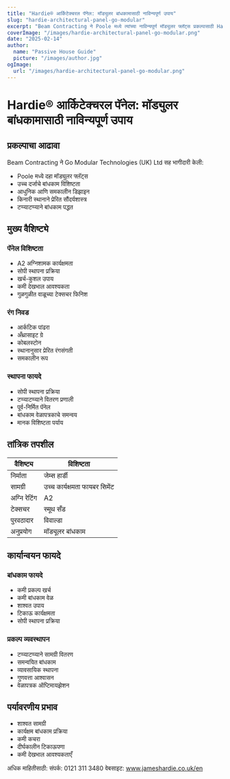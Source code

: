 ```yaml
---
title: "Hardie® आर्किटेक्चरल पॅनेल: मॉड्युलर बांधकामासाठी नाविन्यपूर्ण उपाय"
slug: "hardie-architectural-panel-go-modular"
excerpt: "Beam Contracting ने Poole मध्ये त्यांच्या नाविन्यपूर्ण मॉड्युलर फ्लॅट्स प्रकल्पासाठी Hardie® आर्किटेक्चरल पॅनेलचा कसा वापर केला, अग्निशामकता आणि टिकाऊपणाचे फायदे प्रदान केले."
coverImage: "/images/hardie-architectural-panel-go-modular.png"
date: "2025-02-14"
author:
  name: "Passive House Guide"
  picture: "/images/author.jpg"
ogImage:
  url: "/images/hardie-architectural-panel-go-modular.png"
---
```


# Hardie® आर्किटेक्चरल पॅनेल: मॉड्युलर बांधकामासाठी नाविन्यपूर्ण उपाय

## प्रकल्पाचा आढावा

Beam Contracting ने Go Modular Technologies (UK) Ltd सह भागीदारी केली:

- Poole मध्ये दहा मॉड्युलर फ्लॅट्स
- उच्च दर्जाचे बांधकाम विशिष्टता
- आधुनिक आणि समकालीन डिझाइन
- किनारी स्थानाने प्रेरित सौंदर्यशास्त्र
- टप्प्याटप्प्याने बांधकाम पद्धत

## मुख्य वैशिष्ट्ये

### पॅनेल विशिष्टता
- A2 अग्निशामक कार्यक्षमता
- सोपी स्थापना प्रक्रिया
- खर्च-कुशल उपाय
- कमी देखभाल आवश्यकता
- गुळगुळीत वाळूच्या टेक्सचर फिनिश

### रंग निवड
- आर्कटिक पांढरा
- अँथ्रासाइट ग्रे
- कोबलस्टोन
- स्थानानुसार प्रेरित रंगसंगती
- समकालीन रूप

### स्थापना फायदे
- सोपी स्थापना प्रक्रिया
- टप्प्याटप्प्याने वितरण प्रणाली
- पूर्व-निर्मित पॅनेल
- बांधकाम वेळापत्रकाचे समन्वय
- मानक विशिष्टता पर्याय

## तांत्रिक तपशील

| वैशिष्ट्य | विशिष्टता |
|-----------|------------|
| निर्माता | जेम्स हार्डी |
| सामग्री | उच्च कार्यक्षमता फायबर सिमेंट |
| अग्नि रेटिंग | A2 |
| टेक्सचर | स्मूथ सँड |
| पुरवठादार | विवाल्डा |
| अनुप्रयोग | मॉड्यूलर बांधकाम |

## कार्यान्वयन फायदे

### बांधकाम फायदे
- कमी प्रकल्प खर्च
- कमी बांधकाम वेळ
- शाश्वत उपाय
- टिकाऊ कार्यक्षमता
- सोपी स्थापना प्रक्रिया

### प्रकल्प व्यवस्थापन
- टप्प्याटप्प्याने सामग्री वितरण
- समन्वयित बांधकाम
- व्यावसायिक स्थापना
- गुणवत्ता आश्वासन
- वेळापत्रक ऑप्टिमायझेशन

## पर्यावरणीय प्रभाव

- शाश्वत सामग्री
- कार्यक्षम बांधकाम प्रक्रिया
- कमी कचरा
- दीर्घकालीन टिकाऊपणा
- कमी देखभाल आवश्यकताएँ

अधिक माहितीसाठी:
संपर्क: 0121 311 3480
वेबसाइट: www.jameshardie.co.uk/en
